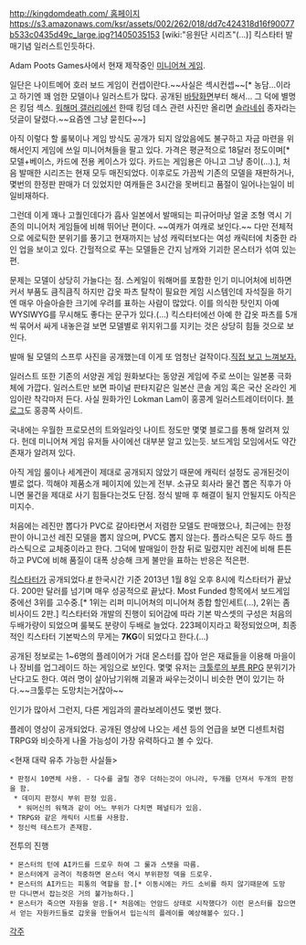 [[http://kingdomdeath.com/ 홈페이지]]
https://s3.amazonaws.com/ksr/assets/002/262/018/dd7c424318d16f90077b533c0435d49c_large.jpg?1405035153
[wiki:"응원단 시리즈"(...)] 킥스타터 발매기념 일러스트인듯하다.

Adam Poots Games사에서 현재 제작중인 [[미니어쳐 게임]]. 

일단은 나이트메어 호러 보드 게임이 컨셉이란다.~~사실은 섹시컨셉~~[* 농담...이라고 하기엔 꽤 엄한 모델이나 일러스트가 많다. 공개된 [http://25.media.tumblr.com/tumblr_m9us0jyUFZ1qc0uwqo1_1280.jpg 바탕화면]부터 해서... 그 덕에 별명은 킹덤 섹스. [[워해머 갤러리]]에선 한때 킹덤 데스 관련 사진만 올리면 [[슬라네쉬]] 종자라는 덧글이 달렸다.~~요즘엔 그냥 묻힌다~~]

아직 이렇다 할 룰북이나 게임 방식도 공개가 되지 않았음에도 불구하고 자금 마련을 위해서인지 게임에 쓰일 미니어쳐들을 팔고 있다. 가격은 평균적으로 18달러 정도이며[* 모델+베이스, 카드에 전용 케이스가 있다. 카드는 게임용은 아니고 그냥 종이(...).], 처음 발매한 시리즈는 현재 모두 매진되었다. 이후로도 가끔씩 기존의 모델을 재판하거나, 몇번의 한정판 판매가 더 있었지만 여캐들은 3시간을 못버티고 품절이 일어나는일이 비일비재하다.

그런데 이게 꽤나 고퀄인데다가 흡사 일본에서 발매되는 피규어마냥 얼굴 조형 역시 기존의 미니어처 게임들에 비해 뛰어난 편이다. ~~여캐가 여캐로 보인다.~~ 다만 전체적으로 에로틱한 분위기를 풍기고 현재까지는 남성 캐릭터보다는 여성 캐릭터에 치중한 라인 업을 보이고 있다. 간헐적으로 푸는 모델들은 간지 남캐와 기괴한 몬스터가 섞여 있는편.

문제는 모델이 상당히 가늘다는 점. 스케일이 워해머를 포함한 인기 미니어처에 비하면 커서 부품도 큼직큼직 하지만 갑옷 파츠 탈착이 필요한 게임 시스템인데 자석질을 하기엔 매우 아슬아슬한 크기에 우려를 표하는 사람이 많았다. 이를 의식한 탓인지 아예 WYSIWYG를 무시해도 좋다는 문구가 있다.(...) 킥스타터에선 아예 한 갑옷 파츠를 5개씩 묶어서 싸게 내놓은걸 보면 모델별로 위지위그를 지키는 것은 상당히 힘들 것으로 보인다.

발매 될 모델의 스프루 사진을 공개했는데 이게 또 엄청난 걸작이다.[https://s3.amazonaws.com/ksr/assets/002/261/528/0562eb5d34305e9c040b3a0fdb9204ca_large.jpg?1405030154 직접 보고 느껴보자.]

일러스트 또한 기존의 서양권 게임 원화보다는 동양권 게임에 주로 쓰이는 일본풍 극화체에 가깝다. 일러스트만 보면 파이널 판타지같은 일본산 콘솔 게임 혹은 국산 온라인 게임이란 착각마저 든다. 사실 원화가인 Lokman Lam이 홍콩계 일러스트레이터이다. [http://www.lokmanlam.com/ 블로그]도 홍콩쪽 사이트.

국내에는 우월한 프로모션의 트와일라잇 나이트 정도만 몇몇 블로그를 통해 알려져 있다. 헌데 미니어쳐 게임 유저들 사이에선 대부분 알고 있는듯. 보드게임 모임에서도 약간 존재가 알려져 있다.

아직 게임 룰이나 세계관이 제대로 공개되지 않았기 때문에 캐릭터 설정도 공개된것이 별로 없다. 끽해야 제품소개 페이지에 있는게 전부. 소규모 회사라 물건 뽑은 직후가 아니면 물건을 제대로 사기 힘들다는것도 단점. 정식 발매 후 해결이 될지 안될지도 아직은 미지수.

처음에는 레진만 뽑다가 PVC로 갈아타면서 저렴한 모델도 판매했으나, 최근에는 한정판이 아니고선 레진 모델을 뽑지 않으며, PVC도 뽑지 않는다. 플라스틱은 모두 하드 플라스틱으로 교체중이라고 한다. 그덕에 발매일이 한참 뒤로 밀렸지만 레진에 비해 튼튼하고 PVC에 비해 품질이 대폭 상승해 크게 불만을 표하는 반응은 적은편.

[[킥스타터]]가 공개되었다.[http://www.kickstarter.com/projects/poots/kingdom-death-monster #] 한국시간 기준 2013년 1월 8일 오후 8시에 킥스타터가 끝났다. 200만 달러를 넘기며 매우 성공적으로 끝났다. Most Funded 항목에서 보드게임중에선 3위를 고수중.[* 1위는 리퍼 미니어쳐의 미니어쳐 종합 할인세트(...), 2위는 좀비사이드 2판.] 킥스타터와 개발의 진행이 되어감에 따라 기본 박스셋의 구성은 처음의 두배가량이 되었으며 룰북도 분량이 두배로 늘었다. 223페이지라고 확정되었으며, 최종적인 킥스타터 기본박스의 무게는 '''7KG'''이 되었다고 한다.(...)

공개된 정보로는 1~6명의 플레이어가 거대 몬스터를 잡아 얻은 재료들을 이용해 마을이나 장비를 업그레이드 하는 게임으로 보인다. 몇몇 유저는 [[크툴루의 부름 RPG]] 분위기가 난다고도 한다. 여러 명이 살아남기위해 괴물과 싸우는것이니 비슷한 면이 있기는 하다.~~크툴루는 도망치는거잖아~~

인기가 많아서 그런지, 다른 게임과의 콜라보레이션도 몇번 했다.

{{{#!html
<object width="560" height="315"><param name="movie" value="http://www.youtube.com/v/mboZZZ8TuV8?version=3&amp;hl=ko_KR&amp;rel=0"></param><param name="allowFullScreen" value="true"></param><param name="allowscriptaccess" value="always"></param><embed src="http://www.youtube.com/v/mboZZZ8TuV8?version=3&amp;hl=ko_KR&amp;rel=0" type="application/x-shockwave-flash" width="560" height="315" allowscriptaccess="always" allowfullscreen="true"></embed></object>
}}}
{{{#!html
<object width="560" height="315"><param name="movie" value="http://www.youtube.com/v/K4lZ13VqQ38?hl=ko_KR&amp;version=3&amp;rel=0"></param><param name="allowFullScreen" value="true"></param><param name="allowscriptaccess" value="always"></param><embed src="http://www.youtube.com/v/K4lZ13VqQ38?hl=ko_KR&amp;version=3&amp;rel=0" type="application/x-shockwave-flash" width="560" height="315" allowscriptaccess="always" allowfullscreen="true"></embed></object>
}}}
플레이 영상이 공개되었다. 공개된 영상에 나오는 세션 등의 언급을 보면 디센트처럼 TRPG와 비슷하게 나올 가능성이 가장 유력하다고 볼 수 있다.

<현재 대략 유추 가능한 사실들>

 * 판정시 10면체 사용. - 다수를 굴릴 경우 더하는것이 아니라, 두개를 던져서 두개의 판정을 함.
  * 데미지 판정시 부위 판정 있음.
   * 워머신의 워잭과 같이 어느 부위가 다치면 페널티가 있음.
 * TRPG와 같은 캐릭터 시트를 사용함.
 * 정신력 테스트가 존재함.

전투의 진행
 * 몬스터의 턴에 AI카드를 드로우 하여 그 룰과 스탯을 따름.
 * 몬스터에게 공격이 적중하면 몬스터 역시 부위판정 덱을 드로우.
 * 몬스터의 AI카드는 피통의 역할을 함.[* 이동시에는 카드 소비를 하지 않기때문에 도망만 다니면서 잡는것은 거의 불가능하다.]
 * 몬스터가 죽으면 자원을 얻음.[* 처음에는 언암드 상태로 시작했다가 이런 몬스터를 잡으면서 얻는 자원카드들로 갑옷을 만들어서 입는식의 플레이를 예상해볼수 있다.]


[[각주]]
